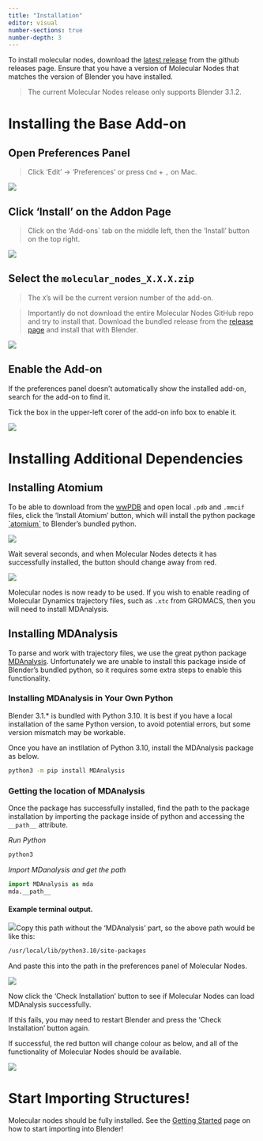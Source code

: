```yaml
---
title: "Installation"
editor: visual
number-sections: true
number-depth: 3
---
```


To install molecular nodes, download the [latest release](https://github.com/BradyAJohnston/MolecularNodes/releases) from the github releases page. Ensure that you have a version of Molecular Nodes that matches the version of Blender you have installed.

> The current Molecular Nodes release only supports Blender 3.1.2.

# Installing the Base Add-on

## Open Preferences Panel

> Click 'Edit' -\> 'Preferences' or press `Cmd` + `,` on Mac.

![](images/paste-C558F8AE.png)

## Click 'Install' on the Addon Page

> Click on the 'Add-ons\` tab on the middle left, then the 'Install' button on the top right.

![](images/paste-87E679C7.png)

## Select the `molecular_nodes_X.X.X.zip`

> The `X`'s will be the current version number of the add-on.

> Importantly do not download the entire Molecular Nodes GitHub repo and try to install that. Download the bundled release from the [release page](https://github.com/BradyAJohnston/MolecularNodes/releases) and install that with Blender.

![](images/CleanShot%202022-05-19%20at%2012.40.08-01.png)

## Enable the Add-on

If the preferences panel doesn't automatically show the installed add-on, search for the add-on to find it.

Tick the box in the upper-left corer of the add-on info box to enable it.

![](images/CleanShot%202022-05-19%20at%2011.47.56.png)

# Installing Additional Dependencies

## Installing Atomium

To be able to download from the [wwPDB](https://www.rcsb.org/) and open local `.pdb` and `.mmcif` files, click the 'Install Atomium' button, which will install the python package [\`atomium\`](https://github.com/samirelanduk/atomium) to Blender's bundled python.

![](images/paste-7EC7BE50.png)

Wait several seconds, and when Molecular Nodes detects it has successfully installed, the button should change away from red.

![](images/paste-ABE4999D.png)

Molecular nodes is now ready to be used. If you wish to enable reading of Molecular Dynamics trajectory files, such as `.xtc` from GROMACS, then you will need to install MDAnalysis.

## Installing MDAnalysis

To parse and work with trajectory files, we use the great python package [MDAnalysis](https://github.com/MDAnalysis/mdanalysis). Unfortunately we are unable to install this package inside of Blender's bundled python, so it requires some extra steps to enable this functionality.

### Installing MDAnalysis in Your Own Python

Blender 3.1.\* is bundled with Python 3.10. It is best if you have a local installation of the same Python version, to avoid potential errors, but some version mismatch may be workable.

Once you have an instllation of Python 3.10, install the MDAnalysis package as below.

``` bash
python3 -m pip install MDAnalysis
```

### Getting the location of MDAnalysis

Once the package has successfully installed, find the path to the package installation by importing the package inside of python and accessing the `__path__` attribute.

*Run Python*

``` bash
python3
```

*Import MDanalysis and get the path*

``` python
import MDAnalysis as mda
mda.__path__
```

#### Example terminal output.

![](images/paste-751E10EC.png)Copy this path without the 'MDAnalysis' part, so the above path would be like this:

``` bash
/usr/local/lib/python3.10/site-packages
```

And paste this into the path in the preferences panel of Molecular Nodes.

![](images/paste-7F1671FC.png)

Now click the 'Check Installation' button to see if Molecular Nodes can load MDAnalysis successfully.

If this fails, you may need to restart Blender and press the 'Check Installation' button again.

If successful, the red button will change colour as below, and all of the functionality of Molecular Nodes should be available.

![](images/paste-E37EB6E8.png)

# Start Importing Structures!

Molecular nodes should be fully installed. See the [Getting Started](getting-started.qmd) page on how to start importing into Blender!
